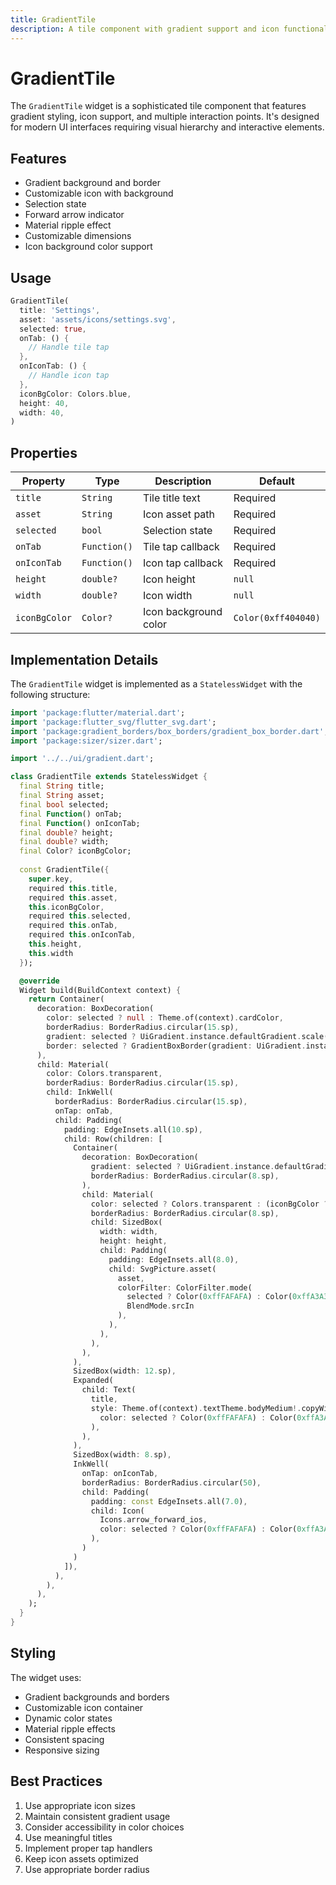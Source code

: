 ```yaml
---
title: GradientTile
description: A tile component with gradient support and icon functionality
---
```



# GradientTile

The `GradientTile` widget is a sophisticated tile component that features gradient styling, icon support, and multiple interaction points. It's designed for modern UI interfaces requiring visual hierarchy and interactive elements.

## Features

- Gradient background and border
- Customizable icon with background
- Selection state
- Forward arrow indicator
- Material ripple effect
- Customizable dimensions
- Icon background color support

## Usage

```dart
GradientTile(
  title: 'Settings',
  asset: 'assets/icons/settings.svg',
  selected: true,
  onTab: () {
    // Handle tile tap
  },
  onIconTab: () {
    // Handle icon tap
  },
  iconBgColor: Colors.blue,
  height: 40,
  width: 40,
)
```

## Properties

| Property | Type | Description | Default |
|----------|------|-------------|---------|
| `title` | `String` | Tile title text | Required |
| `asset` | `String` | Icon asset path | Required |
| `selected` | `bool` | Selection state | Required |
| `onTab` | `Function()` | Tile tap callback | Required |
| `onIconTab` | `Function()` | Icon tap callback | Required |
| `height` | `double?` | Icon height | `null` |
| `width` | `double?` | Icon width | `null` |
| `iconBgColor` | `Color?` | Icon background color | `Color(0xff404040)` |

## Implementation Details

The `GradientTile` widget is implemented as a `StatelessWidget` with the following structure:

```dart
import 'package:flutter/material.dart';
import 'package:flutter_svg/flutter_svg.dart';
import 'package:gradient_borders/box_borders/gradient_box_border.dart';
import 'package:sizer/sizer.dart';

import '../../ui/gradient.dart';

class GradientTile extends StatelessWidget {
  final String title;
  final String asset;
  final bool selected;
  final Function() onTab;
  final Function() onIconTab;
  final double? height;
  final double? width;
  final Color? iconBgColor;
  
  const GradientTile({
    super.key, 
    required this.title, 
    required this.asset, 
    this.iconBgColor,
    required this.selected, 
    required this.onTab, 
    required this.onIconTab, 
    this.height, 
    this.width
  });

  @override
  Widget build(BuildContext context) {
    return Container(
      decoration: BoxDecoration(
        color: selected ? null : Theme.of(context).cardColor,
        borderRadius: BorderRadius.circular(15.sp),
        gradient: selected ? UiGradient.instance.defaultGradient.scale(0.2) : null,
        border: selected ? GradientBoxBorder(gradient: UiGradient.instance.defaultGradient) : null
      ),
      child: Material(
        color: Colors.transparent,
        borderRadius: BorderRadius.circular(15.sp),
        child: InkWell(
          borderRadius: BorderRadius.circular(15.sp),
          onTap: onTab,
          child: Padding(
            padding: EdgeInsets.all(10.sp),
            child: Row(children: [
              Container(
                decoration: BoxDecoration(
                  gradient: selected ? UiGradient.instance.defaultGradient : null,
                  borderRadius: BorderRadius.circular(8.sp),
                ),
                child: Material(
                  color: selected ? Colors.transparent : (iconBgColor ?? Color(0xff404040)),
                  borderRadius: BorderRadius.circular(8.sp),
                  child: SizedBox(
                    width: width,
                    height: height,
                    child: Padding(
                      padding: EdgeInsets.all(8.0),
                      child: SvgPicture.asset(
                        asset,
                        colorFilter: ColorFilter.mode(
                          selected ? Color(0xffFAFAFA) : Color(0xffA3A3A3), 
                          BlendMode.srcIn
                        ),
                      ),
                    ),
                  ),
                ),
              ),
              SizedBox(width: 12.sp),
              Expanded(
                child: Text(
                  title, 
                  style: Theme.of(context).textTheme.bodyMedium!.copyWith(
                    color: selected ? Color(0xffFAFAFA) : Color(0xffA3A3A3)
                  ),
                ),
              ),
              SizedBox(width: 8.sp),
              InkWell(
                onTap: onIconTab,
                borderRadius: BorderRadius.circular(50),
                child: Padding(
                  padding: const EdgeInsets.all(7.0),
                  child: Icon(
                    Icons.arrow_forward_ios, 
                    color: selected ? Color(0xffFAFAFA) : Color(0xffA3A3A3)
                  ),
                )
              )
            ]),
          ),
        ),
      ),
    );
  }
}
```

## Styling

The widget uses:
- Gradient backgrounds and borders
- Customizable icon container
- Dynamic color states
- Material ripple effects
- Consistent spacing
- Responsive sizing

## Best Practices

1. Use appropriate icon sizes
2. Maintain consistent gradient usage
3. Consider accessibility in color choices
4. Use meaningful titles
5. Implement proper tap handlers
6. Keep icon assets optimized
7. Use appropriate border radius 